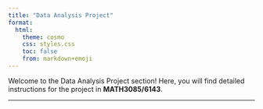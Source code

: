 ```yaml
---
title: "Data Analysis Project"
format:
  html:
    theme: cosmo
    css: styles.css
    toc: false
    from: markdown+emoji
---
```


Welcome to the [Data Analysis Project]{.attention} section! Here, you will find detailed instructions for the project in **MATH3085/6143**.

---
